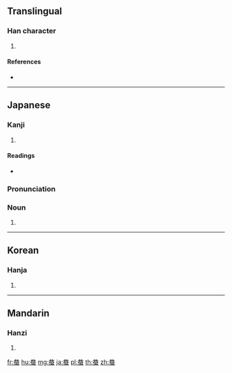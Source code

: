 {{character info/new}}
==Translingual==

===Han character===
{{Han char|rn=142|rad=虫|as=06|sn=12|four=44136|canj=TCLMI}}

# {{defn|Han|sort=虫06}}

====References====
* {{Han ref|kx=1082.340|dkj=33047|dj=1550.300|hdz=42848.020|uh=86EC|ud=34540|bh=DBBB|bd=56251}}

----

==Japanese==

===Kanji===
{{ja-kanji|grade=|rs=虫06}}

# {{defn|lang=ja|sort=虫06}}

====Readings====
* {{ja-readings|kanon=[[きょう]] (kyō)|kun=[[きりぎりす]] (kirigirisu)}}

===Pronunciation===
{{ja-kanjitab|きりぎりす|yomi=k}}
{{ja-pron|acc=3|きりぎりす|y=k}}

===Noun===
{{ja-noun|きりぎりす|キリギリス}}

# {{altspell|lang=ja|螽斯||[[Japanese]] [[katydid]]}}

----

==Korean==

===Hanja===
{{ko-hanja|hangeul=공|eumhun=|rv=gong|mr=kong|y=kong}}

# {{defn|lang=ko|sort=虫06}}

----

==Mandarin==

===Hanzi===
{{cmn-hanzi|pin=[[gǒng]] ([[gong3]])|wg=kung<sup>3</sup>}}

# {{defn|lang=cmn|sort=虫06}}

[[fr:蛬]]
[[hu:蛬]]
[[mg:蛬]]
[[ja:蛬]]
[[pl:蛬]]
[[th:蛬]]
[[zh:蛬]]